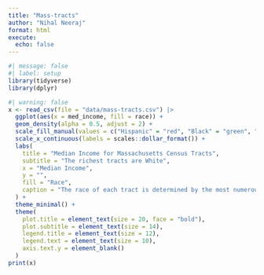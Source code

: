 ```yaml
---
title: "Mass-tracts"
author: "Nihal Neeraj"
format: html
execute: 
  echo: false
---
```


```r
#| message: false
#| label: setup
library(tidyverse)
library(dplyr)
```

```r
#| warning: false
x <- read_csv(file = "data/mass-tracts.csv") |>
  ggplot(aes(x = med_income, fill = race)) +
  geom_density(alpha = 0.5, adjust = 2) +
  scale_fill_manual(values = c("Hispanic" = "red", "Black" = "green", "Asian" = "cyan", "White" = "purple")) +
  scale_x_continuous(labels = scales::dollar_format()) +
  labs(
    title = "Median Income for Massachusetts Census Tracts",
    subtitle = "The richest tracts are White",
    x = "Median Income",
    y = "",
    fill = "Race",
    caption = "The race of each tract is determined by the most numerous racial group present in that tract. Data from the American Community Survey 2022."
  ) +
  theme_minimal() +
  theme(
    plot.title = element_text(size = 20, face = "bold"),
    plot.subtitle = element_text(size = 14),
    legend.title = element_text(size = 12),
    legend.text = element_text(size = 10),
    axis.text.y = element_blank()
  ) 
print(x)
```

